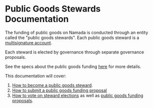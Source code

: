 # Public Goods Stewards Documentation
The funding of public goods on Namada is conducted through an entity called the "public goods stewards". Each public goods steward is a [multisignature account](./transparent-accounts/multisignature.mdx).

Each steward is elected by governance through separate governance proposals. 

See the specs about the public goods funding [here](https://specs.namada.net/modules/governance/public-goods-funding.html) for more details.

This documentation will cover:

1. [How to become a public goods steward](./public-goods-stewards/electing.mdx).
2. [How to submit a public goods funding proposal](./public-goods-stewards/proposing.mdx)
3. [How to vote on steward elections](./public-goods-stewards/voting.mdx#voting-for-stewards) as well as [public goods funding proposals](./public-goods-stewards/voting.mdx#voting-for-pgf-proposals).